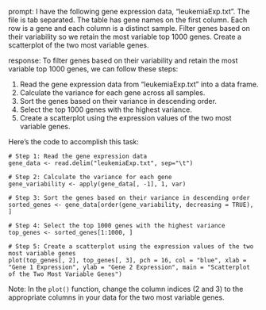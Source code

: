 prompt:
I have the following gene expression data, "leukemiaExp.txt". The file is tab separated. The table has gene names on the first column. Each row is a gene and each column is a distinct sample. Filter genes based on their variability so we retain the most variable top 1000 genes. Create a scatterplot of the two most variable genes.

response:
To filter genes based on their variability and retain the most variable top 1000 genes, we can follow these steps:

1. Read the gene expression data from "leukemiaExp.txt" into a data frame.
2. Calculate the variance for each gene across all samples.
3. Sort the genes based on their variance in descending order.
4. Select the top 1000 genes with the highest variance.
5. Create a scatterplot using the expression values of the two most variable genes.

Here's the code to accomplish this task:

```
# Step 1: Read the gene expression data
gene_data <- read.delim("leukemiaExp.txt", sep="\t")

# Step 2: Calculate the variance for each gene
gene_variability <- apply(gene_data[, -1], 1, var)

# Step 3: Sort the genes based on their variance in descending order
sorted_genes <- gene_data[order(gene_variability, decreasing = TRUE), ]

# Step 4: Select the top 1000 genes with the highest variance
top_genes <- sorted_genes[1:1000, ]

# Step 5: Create a scatterplot using the expression values of the two most variable genes
plot(top_genes[, 2], top_genes[, 3], pch = 16, col = "blue", xlab = "Gene 1 Expression", ylab = "Gene 2 Expression", main = "Scatterplot of the Two Most Variable Genes")
```

Note: In the `plot()` function, change the column indices (2 and 3) to the appropriate columns in your data for the two most variable genes.
